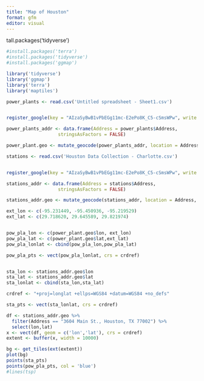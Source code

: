 ```yaml
---
title: "Map of Houston"
format: gfm
editor: visual
---
```


tall.packages('tidyverse')

```r
#install.packages('terra')
#install.packages('tidyverse')
#install.packages('ggmap')

library('tidyverse')
library('ggmap')
library('terra')
library('maptiles')
```

```r
power_plants <- read.csv('Untitled spreadsheet - Sheet1.csv')


register_google(key = "AIzaSyBwB1vPbEGg11mc-E2ePo8K_C5-cSmsWPw", write = TRUE)
```

```r
power_plants_addr <- data.frame(Address = power_plants$Address,
                   stringsAsFactors = FALSE)

power_plant.geo <- mutate_geocode(power_plants_addr, location = Address, output = "latlona")
```

```r
stations <- read.csv('Houston Data Collection - Charlotte.csv')


register_google(key = "AIzaSyBwB1vPbEGg11mc-E2ePo8K_C5-cSmsWPw", write = TRUE)

```

```r
stations_addr <- data.frame(Address = stations$Address,
                   stringsAsFactors = FALSE)

stations_addr.geo <- mutate_geocode(stations_addr, location = Address, output = "latlona")


```

```r
ext_lon <- c(-95.231449, -95.450936, -95.219529)
ext_lat <- c(29.718620, 29.645589, 29.821974)


pow_pla_lon <- c(power_plant.geo$lon, ext_lon)
pow_pla_lat <- c(power_plant.geo$lat,ext_lat)
pow_pla_lonlat <- cbind(pow_pla_lon,pow_pla_lat)

pow_pla_pts <- vect(pow_pla_lonlat, crs = crdref)

```

```         
```

```r
sta_lon <- stations_addr.geo$lon
sta_lat <- stations_addr.geo$lat
sta_lonlat <- cbind(sta_lon,sta_lat)

crdref <- "+proj=longlat +ellps=WGS84 +datum=WGS84 +no_defs"

sta_pts <- vect(sta_lonlat, crs = crdref)

```

```r
df <- stations_addr.geo %>%
  filter(Address == "3604 Main St., Houston, TX 77002") %>%
  select(lon,lat)
x <- vect(df, geom = c('lon','lat'), crs = crdref)
extent <- buffer(x, width = 10000)

bg <- get_tiles(ext(extent))
plot(bg)
points(sta_pts)
points(pow_pla_pts, col = 'blue')
#lines(tsp)
```
